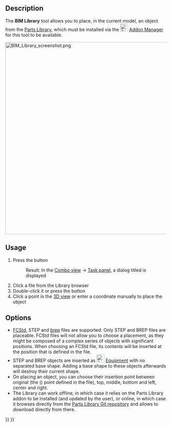 <languages/>
<translate>

<!--T:9-->
{{Docnav
|[[BIM_Box|Box]]
|[[Arch_Component|Component]]
|[[BIM_Workbench|BIM]]
|IconL=BIM_Box.svg
|IconR=Arch_Component.svg
|IconC=Workbench_BIM.svg
}}

<!--T:8-->
{{GuiCommand
|Name=BIM Library
|MenuLocation=3D/BIM → Generic 3D tools → Objects library
|Workbenches=[[BIM_Workbench|BIM]]
}}

==Description== <!--T:1-->

<!--T:3-->
The '''BIM Library''' tool allows you to place, in the current model, an object from the [[Parts_Library_Workbench|Parts Library]], which must be installed via the [[Image:Std_AddonMgr.svg|24px|link=Std_AddonMgr]] [[Std_AddonMgr|Addon Manager]] for this tool to be available.


</translate>
[[Image:BIM Library screenshot.png|600px]]
<translate>
<!--T:2-->
{{Caption|The '''Library browser''' dialog in the [[Task_panel|Task panel]] on the left}}

==Usage== <!--T:4-->

<!--T:5-->
# Press the {{Button|[[Image:BIM_Library.svg|16px]] [[BIM_Library|Objects library]]}} button
#: Result: In the [[Combo_view|Combo view]] → [[Task_panel|Task panel]], a dialog titled {{MenuCommand|Library browser}} is displayed
# Click a file from the Library browser
# Double-click it or press the {{Button|Insert}} button
# Click a point in the [[3D_view|3D view]] or enter a coordinate manually to place the object

==Options== <!--T:6-->

<!--T:7-->
* [[File_Format_FCStd|FCStd]], STEP and [[File_Format_FCStd#*.brep|brep]] files are supported. Only STEP and BREP files are placeable. FCStd files will not allow you to choose a placement, as they might be composed of a complex series of objects with significant positions. When choosing an FCStd file, its contents will be inserted at the position that is defined in the file.
* STEP and BREP objects are inserted as [[Image:Arch_Equipment.svg|24px]] [[Arch_Equipment|Equipment]] with no separated base shape. Adding a base shape to these objects afterwards will destroy their current shape.
* On placing an object, you can choose their insertion point between original (the ({{incode|0,0,0}}) point defined in the file), top, middle, bottom and left, center and right.
* The Library can work offline, in which case it relies on the Parts Library addon to be installed (and updated by the user), or online, in which case it browses directly from the [https://github.com/FreeCAD/FreeCAD-library Parts Library Git repository] and allows to download directly from there.


<!--T:10-->
{{Docnav
|[[BIM_Box|Box]]
|[[Arch_Component|Component]]
|[[BIM_Workbench|BIM]]
|IconL=BIM_Box.svg
|IconR=Arch_Component.svg
|IconC=Workbench_BIM.svg
}}

</translate>
{{BIM_Tools_navi{{#translation:}}}}
{{Userdocnavi{{#translation:}}}}
